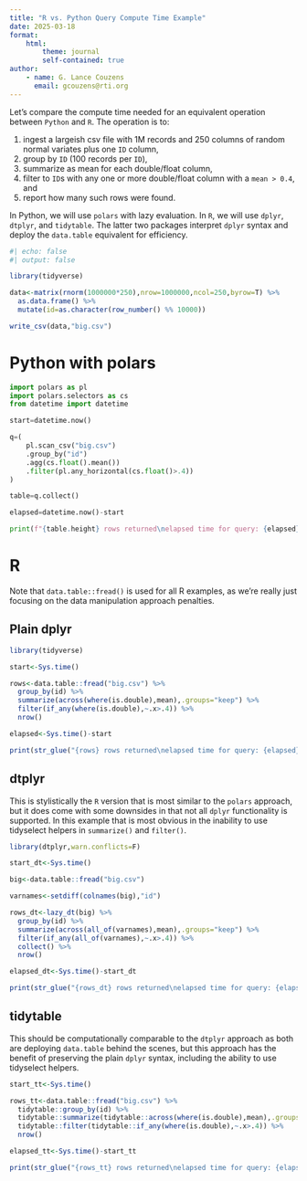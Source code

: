 ```yaml
---
title: "R vs. Python Query Compute Time Example"
date: 2025-03-18
format: 
    html:
        theme: journal
        self-contained: true
author:
    - name: G. Lance Couzens
      email: gcouzens@rti.org  
---
```


Let's compare the compute time needed for an equivalent operation between `Python` and `R`. The operation is to:\

1. ingest a largeish csv file with 1M records and 250 columns of random normal variates plus one `ID` column,
2. group by `ID` (100 records per `ID`),
3. summarize as mean for each double/float column,
4. filter to `ID`s with any one or more double/float column with a `mean > 0.4`, and
5. report how many such rows were found.

In Python, we will use `polars` with lazy evaluation. In `R`, we will use `dplyr`, `dtplyr`, and `tidytable`. The latter two packages interpret `dplyr` syntax and deploy the `data.table` equivalent for efficiency.

```r
#| echo: false
#| output: false

library(tidyverse)

data<-matrix(rnorm(1000000*250),nrow=1000000,ncol=250,byrow=T) %>%
  as.data.frame() %>%
  mutate(id=as.character(row_number() %% 10000))

write_csv(data,"big.csv")
```
# Python with polars

```python
import polars as pl
import polars.selectors as cs
from datetime import datetime

start=datetime.now()

q=(
    pl.scan_csv("big.csv")
    .group_by("id")
    .agg(cs.float().mean())
    .filter(pl.any_horizontal(cs.float()>.4))
)

table=q.collect()

elapsed=datetime.now()-start

print(f"{table.height} rows returned\nelapsed time for query: {elapsed}")
```

# R

Note that `data.table::fread()` is used for all R examples, as we're really just focusing on the data manipulation approach penalties.

## Plain dplyr

```r
library(tidyverse)

start<-Sys.time()

rows<-data.table::fread("big.csv") %>%
  group_by(id) %>%
  summarize(across(where(is.double),mean),.groups="keep") %>%
  filter(if_any(where(is.double),~.x>.4)) %>%
  nrow()

elapsed<-Sys.time()-start

print(str_glue("{rows} rows returned\nelapsed time for query: {elapsed}"))
```

## dtplyr

This is stylistically the `R` version that is most similar to the `polars` approach, but it does come with some downsides in that not all `dplyr` functionality is supported. In this example that is most obvious in the inability to use tidyselect helpers in `summarize()` and `filter()`.
```r
library(dtplyr,warn.conflicts=F)

start_dt<-Sys.time()

big<-data.table::fread("big.csv")

varnames<-setdiff(colnames(big),"id")

rows_dt<-lazy_dt(big) %>%
  group_by(id) %>%
  summarize(across(all_of(varnames),mean),.groups="keep") %>%
  filter(if_any(all_of(varnames),~.x>.4)) %>%
  collect() %>%
  nrow()

elapsed_dt<-Sys.time()-start_dt

print(str_glue("{rows_dt} rows returned\nelapsed time for query: {elapsed_dt}"))
```

## tidytable

This should be computationally comparable to the `dtplyr` approach as both are deploying `data.table` behind the scenes, but this approach has the benefit of preserving the plain `dplyr` syntax, including the ability to use tidyselect helpers.

```r
start_tt<-Sys.time()

rows_tt<-data.table::fread("big.csv") %>%
  tidytable::group_by(id) %>%
  tidytable::summarize(tidytable::across(where(is.double),mean),.groups="keep") %>%
  tidytable::filter(tidytable::if_any(where(is.double),~.x>.4)) %>%
  nrow()

elapsed_tt<-Sys.time()-start_tt

print(str_glue("{rows_tt} rows returned\nelapsed time for query: {elapsed_tt}"))
```